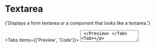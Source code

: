 
# Textarea

<Lead>
  {'Displays a form textarea or a component that looks like a textarea.'}
</Lead>

<ReferenceBadges shadcnUiLink="https://ui.shadcn.com/docs/components/textarea" />

<Tabs items={['Preview', 'Code']}>
  <Tab>
    <Preview>
      <Textarea placeholder="Type your message here." />
    </Preview>
  </Tab>
  <Tab>

```tsx copy
import { Textarea } from '@/components/ui/textarea'

export function Example() {
  return <Textarea placeholder="Type your message here." />
}
```

  </Tab>
</Tabs>

## Installation

<Steps>
### Copy and paste the following code into your project

```tsx filename="components/ui/textarea.tsx" copy
import * as React from 'react'
import { cx } from '@shadow-panda/styled-system/css'
import { textarea } from '@shadow-panda/styled-system/recipes'

export interface TextareaProps
  extends React.TextareaHTMLAttributes<HTMLTextAreaElement> {}

export const Textarea = React.forwardRef<HTMLTextAreaElement, TextareaProps>(
  ({ className, ...props }, ref) => {
    return (
      <textarea className={cx(textarea(), className)} ref={ref} {...props} />
    )
  },
)

Textarea.displayName = 'Textarea'
```

### Update the import paths to match your project setup

</Steps>

## Usage

```tsx copy
import { Textarea } from '@/components/ui/textarea'
```

```tsx copy
<Textarea />
```

## Examples

### Default

<Tabs items={['Preview', 'Code']}>
  <Tab>
    <Preview>
      <Textarea placeholder="Type your message here." />
    </Preview>
  </Tab>
  <Tab>

```tsx copy
import { Textarea } from '@/components/ui/textarea'

export function Example() {
  return <Textarea placeholder="Type your message here." />
}
```

  </Tab>
</Tabs>

### Disabled

<Tabs items={['Preview', 'Code']}>
  <Tab>
    <Preview>
      <Textarea placeholder="Type your message here." disabled />
    </Preview>
  </Tab>
  <Tab>

```tsx copy
import { Textarea } from '@/components/ui/textarea'

export function Example() {
  return <Textarea placeholder="Type your message here." disabled />
}
```

  </Tab>
</Tabs>

### With Label

<Tabs items={['Preview', 'Code']}>
  <Tab>
    <Preview>
      <div className={css({
        display: 'grid',
        w: 'full',
        gap: '1.5'
      })}>
        <Label htmlFor="message">Your message</Label>
        <Textarea id="message" placeholder="Type your message here." />
      </div>
    </Preview>
  </Tab>
  <Tab>

```tsx copy
import { Label } from '@/components/ui/label'
import { Textarea } from '@/components/ui/textarea'

export function Example() {
  return (
    <div
      className={css({
        display: 'grid',
        w: 'full',
        gap: '1.5',
      })}
    >
      <Label htmlFor="message">Your message</Label>
      <Textarea id="message" placeholder="Type your message here." />
    </div>
  )
}
```

  </Tab>
</Tabs>

### With Text

<Tabs items={['Preview', 'Code']}>
  <Tab>
    <Preview>
      <div className={css({
        display: 'grid',
        w: 'full',
        gap: '1.5'
      })}>
        <Label htmlFor="message-2">Your message</Label>
        <Textarea id="message-2" placeholder="Type your message here." />
        <p className={css({fontSize: 'sm', color: 'muted.foreground'})}>Your message will be copied to the support team.</p>
      </div>
    </Preview>
  </Tab>
  <Tab>

```tsx copy
import { Label } from '@/components/ui/label'
import { Textarea } from '@/components/ui/textarea'

export function Example() {
  return (
    <div
      className={css({
        display: 'grid',
        w: 'full',
        gap: '1.5',
      })}
    >
      <Label htmlFor="message-2">Email</Label>
      <Textarea id="message-2" placeholder="Type your message here." />
      <p className={css({ fontSize: 'sm', color: 'muted.foreground' })}>
        Your message will be copied to the support team.
      </p>
    </div>
  )
}
```

  </Tab>
</Tabs>

### With Button

<Tabs items={['Preview', 'Code']}>
  <Tab>
    <Preview>
      <div className={css({
        display: 'grid',
        w: 'full',
        gap: '2'
      })}>
        <Textarea placeholder="Type your message here." />
        <Button>Send message</Button>
      </div>
    </Preview>
  </Tab>
  <Tab>

```tsx copy
import { Button } from '@/components/ui/button'
import { Textarea } from '@/components/ui/textarea'

export function Example() {
  return (
    <div
      className={css({
        display: 'grid',
        w: 'full',
        gap: '2',
      })}
    >
      <Textarea placeholder="Type your message here." />
      <Button>Send message</Button>
    </div>
  )
}
```

  </Tab>
</Tabs>

### Form

<Callout type="warning" emoji="⚒️">
  WIP
</Callout>
